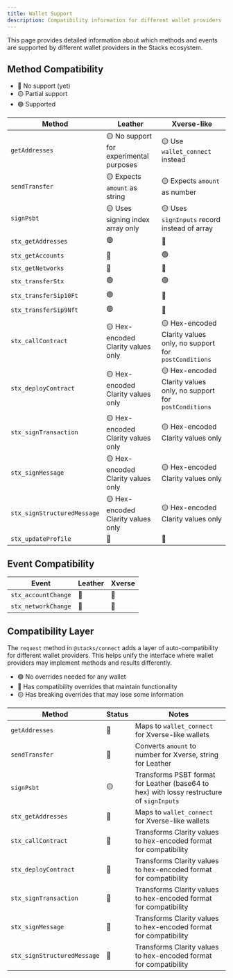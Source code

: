 ```yaml
---
title: Wallet Support
description: Compatibility information for different wallet providers
---
```


This page provides detailed information about which methods and events are supported by different wallet providers in the Stacks ecosystem.

## Method Compatibility

- 🔴 No support (yet)
- 🟡 Partial support
- 🟢 Supported

| Method                      | Leather                                      | Xverse-like                                                   |
|-----------------------------|----------------------------------------------|---------------------------------------------------------------|
| `getAddresses`              | 🟡 No support for experimental purposes      | 🟡 Use `wallet_connect` instead                               |
| `sendTransfer`              | 🟡 Expects `amount` as string                | 🟡 Expects `amount` as number                                 |
| `signPsbt`                  | 🟡 Uses signing index array only             | 🟡 Uses `signInputs` record instead of array                  |
| `stx_getAddresses`          | 🟢                                          | 🔴                                                           |
| `stx_getAccounts`           | 🔴                                          | 🟢                                                           |
| `stx_getNetworks`           | 🔴                                          | 🔴                                                           |
| `stx_transferStx`           | 🟢                                          | 🟢                                                           |
| `stx_transferSip10Ft`       | 🟢                                          | 🔴                                                           |
| `stx_transferSip9Nft`       | 🟢                                          | 🔴                                                           |
| `stx_callContract`          | 🟡 Hex-encoded Clarity values only          | 🟡 Hex-encoded Clarity values only, no support for `postConditions` |
| `stx_deployContract`        | 🟡 Hex-encoded Clarity values only          | 🟡 Hex-encoded Clarity values only, no support for `postConditions` |
| `stx_signTransaction`       | 🟡 Hex-encoded Clarity values only          | 🟡 Hex-encoded Clarity values only                            |
| `stx_signMessage`           | 🟡 Hex-encoded Clarity values only          | 🟡 Hex-encoded Clarity values only                            |
| `stx_signStructuredMessage` | 🟡 Hex-encoded Clarity values only          | 🟡 Hex-encoded Clarity values only                            |
| `stx_updateProfile`         | 🔴                                          | 🔴                                                           |

## Event Compatibility

| Event               | Leather | Xverse |
|---------------------|---------|--------|
| `stx_accountChange` | 🔴      | 🔴     |
| `stx_networkChange` | 🔴      | 🔴     |

## Compatibility Layer

The `request` method in `@stacks/connect` adds a layer of auto-compatibility for different wallet providers. This helps unify the interface where wallet providers may implement methods and results differently.

- 🟢 No overrides needed for any wallet
- 🔵 Has compatibility overrides that maintain functionality
- 🟡 Has breaking overrides that may lose some information

| Method                      | Status | Notes                                                                                                |
| --------------------------- | ------ | ---------------------------------------------------------------------------------------------------- |
| `getAddresses`              | 🔵     | Maps to `wallet_connect` for Xverse-like wallets                                                     |
| `sendTransfer`              | 🔵     | Converts `amount` to number for Xverse, string for Leather                                           |
| `signPsbt`                  | 🟡     | Transforms PSBT format for Leather (base64 to hex) with lossy restructure of `signInputs`            |
| `stx_getAddresses`          | 🔵     | Maps to `wallet_connect` for Xverse-like wallets                                                     |
| `stx_callContract`          | 🔵     | Transforms Clarity values to hex-encoded format for compatibility                                     |
| `stx_deployContract`        | 🔵     | Transforms Clarity values to hex-encoded format for compatibility                                     |
| `stx_signTransaction`       | 🔵     | Transforms Clarity values to hex-encoded format for compatibility                                     |
| `stx_signMessage`           | 🔵     | Transforms Clarity values to hex-encoded format for compatibility                                     |
| `stx_signStructuredMessage` | 🔵     | Transforms Clarity values to hex-encoded format for compatibility                                     |
